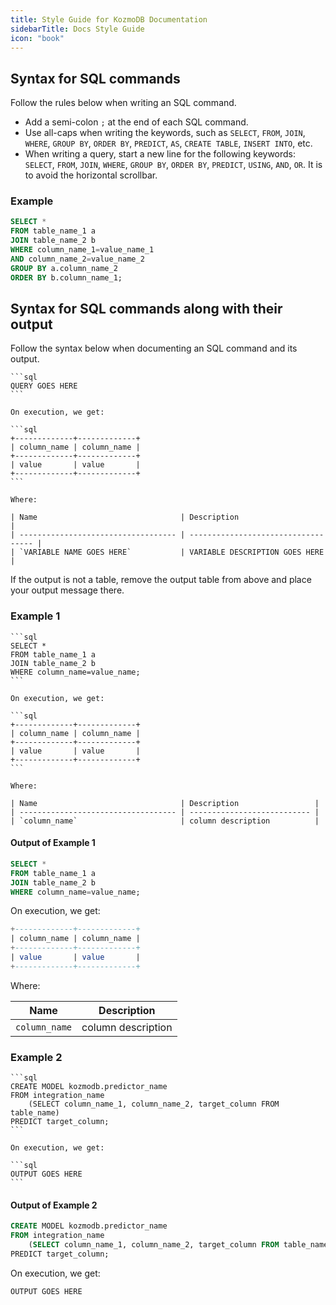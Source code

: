 ```yaml
---
title: Style Guide for KozmoDB Documentation
sidebarTitle: Docs Style Guide
icon: "book"
---
```


## Syntax for SQL commands

Follow the rules below when writing an SQL command.

- Add a semi-colon `;` at the end of each SQL command.
- Use all-caps when writing the keywords, such as `SELECT`, `FROM`, `JOIN`,
  `WHERE`, `GROUP BY`, `ORDER BY`, `PREDICT`, `AS`, `CREATE TABLE`,
  `INSERT INTO`, etc.
- When writing a query, start a new line for the following keywords: `SELECT`,
  `FROM`, `JOIN`, `WHERE`, `GROUP BY`, `ORDER BY`, `PREDICT`, `USING`, `AND`,
  `OR`. It is to avoid the horizontal scrollbar.

### Example

```sql
SELECT *
FROM table_name_1 a
JOIN table_name_2 b
WHERE column_name_1=value_name_1
AND column_name_2=value_name_2
GROUP BY a.column_name_2
ORDER BY b.column_name_1;
```

## Syntax for SQL commands along with their output

Follow the syntax below when documenting an SQL command and its output.

    ```sql
    QUERY GOES HERE
    ```

    On execution, we get:

    ```sql
    +-------------+-------------+
    | column_name | column_name |
    +-------------+-------------+
    | value       | value       |
    +-------------+-------------+
    ```

    Where:

    | Name                                | Description                         |
    | ----------------------------------- | ----------------------------------- |
    | `VARIABLE NAME GOES HERE`           | VARIABLE DESCRIPTION GOES HERE      |

<Note>
  If the output is not a table, remove the output table from above and place
  your output message there.
</Note>

### Example 1

    ```sql
    SELECT *
    FROM table_name_1 a
    JOIN table_name_2 b
    WHERE column_name=value_name;
    ```

    On execution, we get:

    ```sql
    +-------------+-------------+
    | column_name | column_name |
    +-------------+-------------+
    | value       | value       |
    +-------------+-------------+
    ```

    Where:

    | Name                                | Description                 |
    | ----------------------------------- | --------------------------- |
    | `column_name`                       | column description          |

#### Output of Example 1

```sql
SELECT *
FROM table_name_1 a
JOIN table_name_2 b
WHERE column_name=value_name;
```

On execution, we get:

```sql
+-------------+-------------+
| column_name | column_name |
+-------------+-------------+
| value       | value       |
+-------------+-------------+
```

Where:

| Name          | Description        |
| ------------- | ------------------ |
| `column_name` | column description |

### Example 2

    ```sql
    CREATE MODEL kozmodb.predictor_name
    FROM integration_name
        (SELECT column_name_1, column_name_2, target_column FROM table_name)
    PREDICT target_column;
    ```

    On execution, we get:

    ```sql
    OUTPUT GOES HERE
    ```

#### Output of Example 2

```sql
CREATE MODEL kozmodb.predictor_name
FROM integration_name
    (SELECT column_name_1, column_name_2, target_column FROM table_name)
PREDICT target_column;
```

On execution, we get:

```sql
OUTPUT GOES HERE
```
